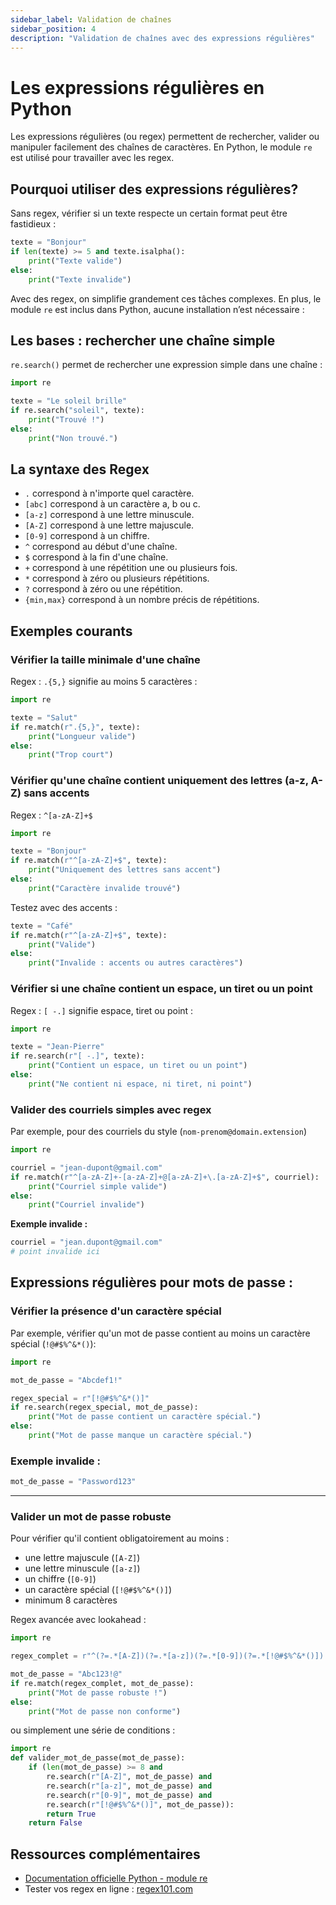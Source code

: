 ```yaml
---
sidebar_label: Validation de chaînes
sidebar_position: 4
description: "Validation de chaînes avec des expressions régulières"
---
```


# Les expressions régulières en Python

Les expressions régulières (ou regex) permettent de rechercher, valider ou
manipuler facilement des chaînes de caractères. En Python, le module `re` est
utilisé pour travailler avec les regex.

## Pourquoi utiliser des expressions régulières?

Sans regex, vérifier si un texte respecte un certain format peut être fastidieux :

```python
texte = "Bonjour"
if len(texte) >= 5 and texte.isalpha():
    print("Texte valide")
else:
    print("Texte invalide")
```

Avec des regex, on simplifie grandement ces tâches complexes. En plus,
le module `re` est inclus dans Python, aucune installation n’est nécessaire :

## Les bases : rechercher une chaîne simple

`re.search()` permet de rechercher une expression simple dans une chaîne :

```python
import re

texte = "Le soleil brille"
if re.search("soleil", texte):
    print("Trouvé !")
else:
    print("Non trouvé.")
```

## La syntaxe des Regex

* `.` correspond à n'importe quel caractère.
* `[abc]` correspond à un caractère a, b ou c.
* `[a-z]` correspond à une lettre minuscule.
* `[A-Z]` correspond à une lettre majuscule.
* `[0-9]` correspond à un chiffre.
* `^` correspond au début d'une chaîne.
* `$` correspond à la fin d'une chaîne.
* `+` correspond à une répétition une ou plusieurs fois.
* `*` correspond à zéro ou plusieurs répétitions.
* `?` correspond à zéro ou une répétition.
* `{min,max}` correspond à un nombre précis de répétitions.


## Exemples courants

### Vérifier la taille minimale d'une chaîne

Regex : `.{5,}` signifie au moins 5 caractères :

```python
import re

texte = "Salut"
if re.match(r".{5,}", texte):
    print("Longueur valide")
else:
    print("Trop court")
```

### Vérifier qu'une chaîne contient uniquement des lettres (a-z, A-Z) sans accents

Regex : `^[a-zA-Z]+$`

```python
import re

texte = "Bonjour"
if re.match(r"^[a-zA-Z]+$", texte):
    print("Uniquement des lettres sans accent")
else:
    print("Caractère invalide trouvé")
```

Testez avec des accents :

```python
texte = "Café"
if re.match(r"^[a-zA-Z]+$", texte):
    print("Valide")
else:
    print("Invalide : accents ou autres caractères")
```

### Vérifier si une chaîne contient un espace, un tiret ou un point

Regex : `[ -.]` signifie espace, tiret ou point :

```python
import re

texte = "Jean-Pierre"
if re.search(r"[ -.]", texte):
    print("Contient un espace, un tiret ou un point")
else:
    print("Ne contient ni espace, ni tiret, ni point")
```


### Valider des courriels simples avec regex

Par exemple, pour des courriels du style (`nom-prenom@domain.extension`)

```python
import re

courriel = "jean-dupont@gmail.com"
if re.match(r"^[a-zA-Z]+-[a-zA-Z]+@[a-zA-Z]+\.[a-zA-Z]+$", courriel):
    print("Courriel simple valide")
else:
    print("Courriel invalide")
```

**Exemple invalide :**

```python
courriel = "jean.dupont@gmail.com"
# point invalide ici
```


## Expressions régulières pour mots de passe :

### Vérifier la présence d'un caractère spécial

Par exemple, vérifier qu'un mot de passe contient au moins un caractère spécial (`!@#$%^&*()`):

```python
import re

mot_de_passe = "Abcdef1!"

regex_special = r"[!@#$%^&*()]"
if re.search(regex_special, mot_de_passe):
    print("Mot de passe contient un caractère spécial.")
else:
    print("Mot de passe manque un caractère spécial.")
```

### Exemple invalide :

```python
mot_de_passe = "Password123"
```

---

### Valider un mot de passe robuste

Pour vérifier qu'il contient obligatoirement au moins :

* une lettre majuscule (`[A-Z]`)
* une lettre minuscule (`[a-z]`)
* un chiffre (`[0-9]`)
* un caractère spécial (`[!@#$%^&*()]`)
* minimum 8 caractères

Regex avancée avec lookahead :

```python
import re

regex_complet = r"^(?=.*[A-Z])(?=.*[a-z])(?=.*[0-9])(?=.*[!@#$%^&*()]).{8,}$"

mot_de_passe = "Abc123!@"
if re.match(regex_complet, mot_de_passe):
    print("Mot de passe robuste !")
else:
    print("Mot de passe non conforme")
```

ou simplement une série de conditions :

```python
import re
def valider_mot_de_passe(mot_de_passe):
    if (len(mot_de_passe) >= 8 and
        re.search(r"[A-Z]", mot_de_passe) and
        re.search(r"[a-z]", mot_de_passe) and
        re.search(r"[0-9]", mot_de_passe) and
        re.search(r"[!@#$%^&*()]", mot_de_passe)):
        return True
    return False
```


## Ressources complémentaires

* [Documentation officielle Python - module re](https://docs.python.org/3/library/re.html)
* Tester vos regex en ligne : [regex101.com](https://regex101.com/)

